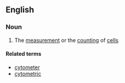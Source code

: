 ==English==

===Noun===
{{en-noun|-}}

#{{biology}} The [[measurement]] or the [[counting]] of [[cell]]s

====Related terms====
*[[cytometer]]
*[[cytometric]]